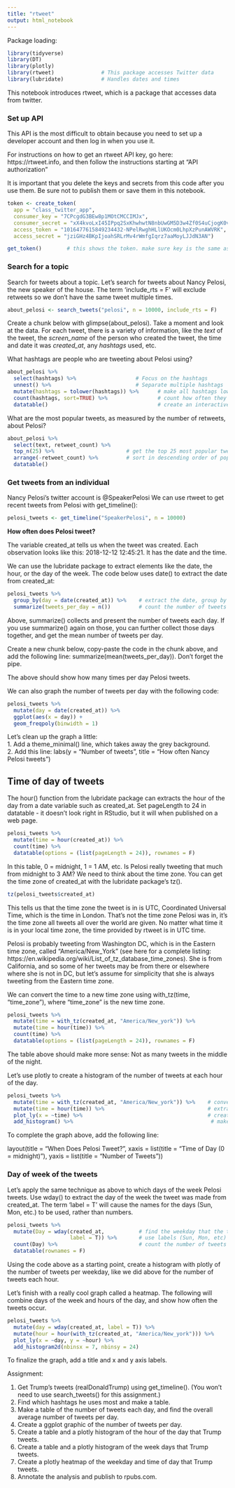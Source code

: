 ```yaml
---
title: "rtweet"
output: html_notebook
---
```


Package loading:

```r
library(tidyverse)
library(DT)
library(plotly)
library(rtweet)               # This package accesses Twitter data
library(lubridate)            # Handles dates and times
```

This notebook introduces rtweet, which is a package that accesses data from twitter. 

### Set up API

This API is the most difficult to obtain because you need to set up a developer account and then log in when you use it. 

For instructions on how to get an rtweet API key, go here: https://rtweet.info, and then follow the instructions starting at "API authorization"

It is important that you delete the keys and secrets from this code after you use them. Be sure not to publish them or save them in this notebook. 

```r
token <- create_token(
  app = "class_twitter_app",
  consumer_key = "7CPcgdG3BEw8p1MOtCMCCIMJx",
  consumer_secret = "xX4kvoLxI45IPpq2SxKhwhwtN8nbUwGM5D3w4Zf0S4uCjogK0v",
  access_token = "1016477615849234432-NPelRwghHLlUKOcm0LhpXzPunAWVRK",
  access_secret = "jziGHz4BKpIjoahSRLrMv4rWmfgIqrz7aaMoyLJJdN3AN")

get_token()        # this shows the token. make sure key is the same as consumer_key above
```



### Search for a topic

Search for tweets about a topic. Let's search for tweets about Nancy Pelosi, the new speaker of the house. The term 'include_rts = F' will exclude retweets so we don't have the same tweet multiple times.

```r
about_pelosi <- search_tweets("pelosi", n = 10000, include_rts = F)
```

Create a chunk below with glimpse(about_pelosi). Take a moment and look at the data. For each tweet, there is a variety of information, like the *text* of the tweet, the *screen_name* of the person who created the tweet, the time and date it was *created_at*, any *hashtags* used, etc.






What hashtags are people who are tweeting about Pelosi using?

```r
about_pelosi %>% 
  select(hashtags) %>%                   # Focus on the hashtags
  unnest() %>%                           # Separate multiple hashtags
  mutate(hashtags = tolower(hashtags)) %>%      # make all hashtags lowercase
  count(hashtags, sort=TRUE) %>%                # count how often they appear
  datatable()                                   # create an interactive table


```

What are the most popular tweets, as measured by the number of retweets, about Pelosi?

```r
about_pelosi %>% 
  select(text, retweet_count) %>%    
  top_n(25) %>%                       # get the top 25 most popular tweets
  arrange(-retweet_count) %>%         # sort in descending order of popularity
  datatable()
```


### Get tweets from an individual

Nancy Pelosi's twitter account is @SpeakerPelosi We can use rtweet to get recent tweets from Pelosi with get_timeline():

```r
pelosi_tweets <- get_timeline("SpeakerPelosi", n = 10000)
```



**How often does Pelosi tweet?**

The variable created_at tells us when the tweet was created. Each observation looks like this: 2018-12-12 12:45:21. It has the date and the time. 

We can use the lubridate package to extract elements like the date, the hour, or the day of the week. The code below uses date() to extract the date from created_at:

```r
pelosi_tweets %>% 
  group_by(day = date(created_at)) %>%    # extract the date, group by it
  summarize(tweets_per_day = n())         # count the number of tweets each day
```

Above, summarize() collects and present the number of tweets each day. If you use summarize() again on those, you can further collect those days together, and get the mean number of tweets per day.

Create a new chunk below, copy-paste the code in the chunk above, and add the following line: summarize(mean(tweets_per_day)). Don't forget the pipe.











The above should show how many times per day Pelosi tweets.

We can also graph the number of tweets per day with the following code:

```r
pelosi_tweets %>% 
  mutate(day = date(created_at)) %>% 
  ggplot(aes(x = day)) +
  geom_freqpoly(binwidth = 1)
```


Let's clean up the graph a little:  
1. Add a theme_minimal() line, which takes away the grey background.  
2. Add this line: labs(y = "Number of tweets", title = "How often Nancy Pelosi tweets")  













## Time of day of tweets

The hour() function from the lubridate package can extracts the hour of the day from a date variable such as created_at. Set pageLength to 24 in datatable - it doesn't look right in RStudio, but it will when published on a web page.

```r
pelosi_tweets %>% 
  mutate(time = hour(created_at)) %>% 
  count(time) %>% 
  datatable(options = (list(pageLength = 24)), rownames = F)
```

In this table, 0 = midnight, 1 = 1 AM, etc. Is Pelosi really tweeting that much from midnight to 3 AM? We need to think about the time zone. You can get the time zone of created_at with the lubridate package's tz().

```r
tz(pelosi_tweets$created_at)

```

This tells us that the time zone the tweet is in is UTC, Coordinated Universal Time, which is the time in London. That's not the time zone Pelosi was in, it's the time zone all tweets all over the world are given. No matter what time it is in your local time zone, the time provided by rtweet is in UTC time.

Pelosi is probably tweeting from Washington DC, which is in the Eastern time zone, called "America/New_York" (see here for a complete listing: https://en.wikipedia.org/wiki/List_of_tz_database_time_zones). She is from California, and so some of her tweets may be from there or elsewhere where she is not in DC, but let's assume for simplicity that she is always tweeting from the Eastern time zone.

We can convert the time to a new time zone using with_tz(time, "time_zone"), where "time_zone" is the new time zone.

```r
pelosi_tweets %>% 
  mutate(time = with_tz(created_at, "America/New_york")) %>% 
  mutate(time = hour(time)) %>% 
  count(time) %>% 
  datatable(options = (list(pageLength = 24)), rownames = F)

```

The table above should make more sense: Not as many tweets in the middle of the night.

Let's use plotly to create a histogram of the number of tweets at each hour of the day.


```r
pelosi_tweets %>% 
  mutate(time = with_tz(created_at, "America/New_york")) %>%    # convert to Eastern time zone
  mutate(time = hour(time)) %>%                                 # extract the hour
  plot_ly(x = ~time) %>%                                        # create plotly graph
  add_histogram() %>%                                            # make histogram

```

To complete the graph above, add the following line:

layout(title = "When Does Pelosi Tweet?", 
         xaxis = list(title = "Time of Day (0 = midnight)"),
         yaxis = list(title = "Number of Tweets"))








         
### Day of week of the tweets
         
Let's apply the same technique as above to which days of the week Pelosi tweets. Use wday() to extract the day of the week the tweet was made from created_at. The term 'label = T' will cause the names for the days (Sun, Mon, etc.) to be used, rather than numbers.

```r
pelosi_tweets %>% 
  mutate(Day = wday(created_at,           # find the weekday that the tweet was created
                    label = T)) %>%       # use labels (Sun, Mon, etc) rather than numbers
  count(Day) %>%                          # count the number of tweets each day
  datatable(rownames = F)

```



Using the code above as a starting point, create a histogram with plotly of the number of tweets per weekday, like we did above for the number of tweets each hour.











Let's finish with a really cool graph called a heatmap. The following will combine days of the week and hours of the day, and show how often the tweets occur.

```r
pelosi_tweets %>% 
  mutate(day = wday(created_at, label = T)) %>% 
  mutate(hour = hour(with_tz(created_at, "America/New_york"))) %>% 
  plot_ly(x = ~day, y = ~hour) %>% 
  add_histogram2d(nbinsx = 7, nbinsy = 24)

```


To finalize the graph, add a title and x and y axis labels.







Assignment:

1. Get Trump's tweets (realDonaldTrump) using get_timeline(). (You won't need to use search_tweets() for this assignment.)   
2. Find which hashtags he uses most and make a table.  
3. Make a table of the number of tweets each day, and find the overall average number of tweets per day.  
4. Create a ggplot graphic of the number of tweets per day.  
5. Create a table and a plotly histogram of the hour of the day that Trump tweets.  
6. Create a table and a plotly histogram of the week days that Trump tweets.  
7. Create a plotly heatmap of the weekday and time of day that Trump tweets.  
8. Annotate the analysis and publish to rpubs.com.  




















